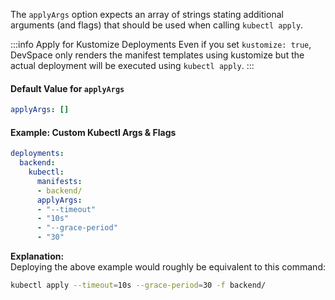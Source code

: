 The `applyArgs` option expects an array of strings stating additional arguments (and flags) that should be used when calling `kubectl apply`.

:::info Apply for Kustomize Deployments
Even if you set `kustomize: true`, DevSpace only renders the manifest templates using kustomize but the actual deployment will be executed using `kubectl apply`.
:::

#### Default Value for `applyArgs`
```yaml
applyArgs: []
```

#### Example: Custom Kubectl Args & Flags
```yaml
deployments:
  backend:
    kubectl:
      manifests:
      - backend/
      applyArgs:
      - "--timeout"
      - "10s"
      - "--grace-period"
      - "30"
```
**Explanation:**  
Deploying the above example would roughly be equivalent to this command:
```bash
kubectl apply --timeout=10s --grace-period=30 -f backend/
```
